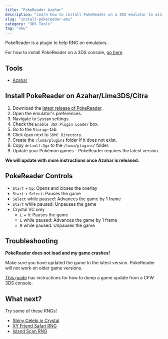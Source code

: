 ```yaml
---
title: "PokeReader Azahar"
description: "Learn how to install PokeReader on a 3DS emulator to assist with RNG and perfect Pokémon hunting."
slug: "install-pokereader-emu"
category: "3DS Tools"
tag: "emu"
---
```


PokeReader is a plugin to help RNG on emulators.

For how to install PokeReader on a 3DS console, [go here](/install-pokereader).

## Tools

- [Azahar](https://github.com/azahar-emu/azahar/releases/latest)

## Install PokeReader on Azahar/Lime3DS/Citra

1. Download the [latest release of PokeReader](https://github.com/zaksabeast/PokeReader/releases/latest).
2. Open the emulator's preferences.
3. Navigate to `System` settings.
4. Check the `Enable 3GX Plugin Loader` box.
5. Go to the `Storage` tab.
6. Click `Open` next to `SDMC Directory`.
7. Create the `/luma/plugins` folder if it does not exist.
8. Copy `default.3gx` to the `/luma/plugins/` folder.
9. Update your Pokémon games - PokeReader requires the latest version.

**We will update with more instructions once Azahar is released.**

## PokeReader Controls

- `Start` + `Up`: Opens and closes the overlay
- `Start` + `Select`: Pauses the game
- `Select` while paused: Advances the game by 1 frame
- `Start` while paused: Unpauses the game
- Crystal VC only
  - `L` + `R`: Pauses the game
  - `L` while paused: Advances the game by 1 frame
  - `R` while paused: Unpauses the game

## Troubleshooting

**PokeReader does not load and my game crashes!**

Make sure you have updated the game to the latest version. PokeReader will not work on older game versions.

[This guide](/citrarng-setup) has instructions for how to dump a game update from a CFW 3DS console.

## What next?

Try some of these RNGs!

- [Shiny Celebi in Crystal](/gen2-celebi)
- [XY Friend Safari RNG](/pcalc-xy-friend-safari)
- [Island Scan RNG](/retail-usum-island-scan)
